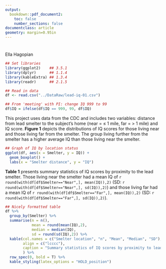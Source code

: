 ```yaml
---
output:
  bookdown::pdf_document2:
    toc: false
    number_sections: false
documentclass: article
geometry: margin=0.95in
---
```


# \textit{Week 6 Report}
\vspace{-2mm}
Ella Hagopian

```r
## Set libraries
library(ggplot2)    ## 3.5.1
library(dplyr)      ## 1.1.4
library(kableExtra) ## 1.3.4
library(readr)      ## 2.1.5

## Read in data
df <- read.csv("../DataRaw/lead-iq-01.csv")

## From 'meeting' with PI: change IQ 999 to 99
df$IQ = ifelse(df$IQ == 999, 99, df$IQ)
```

This project uses data from the CDC and includes two variables: distance from lead smelter to the subject's home (near = $\leq$ 1 mile, far = > 1 mile) and IQ score. **Figure 1** depicts the distributions of IQ scores for those living near and those living far from the smelter. The group living further from the smelter has a higher average IQ than those living near the smelter.

```r
## Graph of IQ by location status
ggplot(df, aes(x = Smelter, y = IQ)) +
  geom_boxplot() +
  labs(x = "Smelter distance", y = "IQ")
```

**Table 1** presents summary statistics of IQ scores by proximity to the lead smelter. Those living near the smelter had a mean IQ of `r round(with(df[df$Smelter=="Near",], mean(IQ)),2)` (SD: `r round(with(df[df$Smelter=="Near",], sd(IQ)),2)`) and those living far had a mean IQ of `r round(with(df[df$Smelter=="Far",], mean(IQ)),2)` (SD: `r round(with(df[df$Smelter=="Far",], sd(IQ)),2)`).

```r
## Nicely formatted table
df %>% 
  group_by(Smelter) %>% 
  summarise(n = n(),
            mean = round(mean(IQ),2),
            median = median(IQ),
            sd = round(sd(IQ),2)) %>% 
  kable(col.names = c("Smelter location", "n", "Mean", "Median", "SD"),
        align = c("lcccc"),
        caption = "Summary statistics of IQ scores by proximity to lead smelter"
        ) %>% 
  row_spec(0, bold = T) %>% 
  kable_styling(latex_options = "HOLD_position")
```

